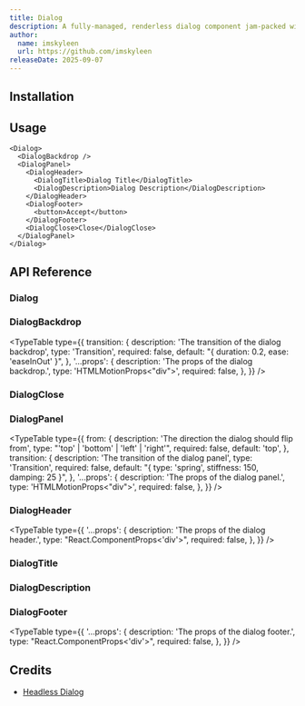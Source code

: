 ```yaml
---
title: Dialog
description: A fully-managed, renderless dialog component jam-packed with accessibility and keyboard features, perfect for building completely custom dialogs and alerts.
author:
  name: imskyleen
  url: https://github.com/imskyleen
releaseDate: 2025-09-07
---
```


<ComponentPreview name="demo-primitives-headless-dialog" />

## Installation

<ComponentInstallation name="primitives-headless-dialog" />

## Usage

```tsx
<Dialog>
  <DialogBackdrop />
  <DialogPanel>
    <DialogHeader>
      <DialogTitle>Dialog Title</DialogTitle>
      <DialogDescription>Dialog Description</DialogDescription>
    </DialogHeader>
    <DialogFooter>
      <button>Accept</button>
    </DialogFooter>
    <DialogClose>Close</DialogClose>
  </DialogPanel>
</Dialog>
```

## API Reference

### Dialog

<ExternalLink
  href="https://headlessui.com/react/dialog#dialog"
  text="Headless UI API Reference - Dialog"
/>

### DialogBackdrop

<ExternalLink
  href="https://headlessui.com/react/dialog#dialog-backdrop"
  text="Headless UI API Reference - DialogBackdrop"
/>

<TypeTable
  type={{
    transition: {
      description: 'The transition of the dialog backdrop',
      type: 'Transition',
      required: false,
      default: "{ duration: 0.2, ease: 'easeInOut' }",
    },
    '...props': {
      description: 'The props of the dialog backdrop.',
      type: 'HTMLMotionProps<"div">',
      required: false,
    },
  }}
/>

### DialogClose

<ExternalLink
  href="https://headlessui.com/react/dialog#dialog-close"
  text="Headless UI API Reference - DialogClose"
/>

### DialogPanel

<ExternalLink
  href="https://headlessui.com/react/dialog#dialog-panel"
  text="Headless UI API Reference - DialogPanel"
/>

<TypeTable
  type={{
    from: {
      description: 'The direction the dialog should flip from',
      type: "'top' | 'bottom' | 'left' | 'right'",
      required: false,
      default: 'top',
    },
    transition: {
      description: 'The transition of the dialog panel',
      type: 'Transition',
      required: false,
      default: "{ type: 'spring', stiffness: 150, damping: 25 }",
    },
    '...props': {
      description: 'The props of the dialog panel.',
      type: 'HTMLMotionProps<"div">',
      required: false,
    },
  }}
/>

### DialogHeader

<TypeTable
  type={{
    '...props': {
      description: 'The props of the dialog header.',
      type: "React.ComponentProps<'div'>",
      required: false,
    },
  }}
/>

### DialogTitle

<ExternalLink
  href="https://headlessui.com/react/dialog#dialog-title"
  text="Headless UI API Reference - DialogTitle"
/>

### DialogDescription

<ExternalLink
  href="https://headlessui.com/react/dialog#dialog-description"
  text="Headless UI API Reference - DialogDescription"
/>

### DialogFooter

<TypeTable
  type={{
    '...props': {
      description: 'The props of the dialog footer.',
      type: "React.ComponentProps<'div'>",
      required: false,
    },
  }}
/>

## Credits

- [Headless Dialog](https://headlessui.com/react/dialog)
